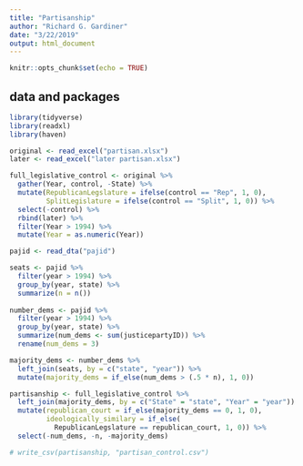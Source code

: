 ```yaml
---
title: "Partisanship"
author: "Richard G. Gardiner"
date: "3/22/2019"
output: html_document
---
```


```r
knitr::opts_chunk$set(echo = TRUE)
```

## data and packages

```r
library(tidyverse)
library(readxl)
library(haven)
```

```r
original <- read_excel("partisan.xlsx")
later <- read_excel("later partisan.xlsx")
```

```r
full_legislative_control <- original %>%
  gather(Year, control, -State) %>%
  mutate(RepublicanLegslature = ifelse(control == "Rep", 1, 0),
         SplitLegislature = ifelse(control == "Split", 1, 0)) %>%
  select(-control) %>%
  rbind(later) %>%
  filter(Year > 1994) %>%
  mutate(Year = as.numeric(Year))
```

```r
pajid <- read_dta("pajid")
```


```r
seats <- pajid %>%
  filter(year > 1994) %>%
  group_by(year, state) %>%
  summarize(n = n())
  
number_dems <- pajid %>%
  filter(year > 1994) %>%
  group_by(year, state) %>%
  summarize(num_dems <- sum(justicepartyID)) %>%
  rename(num_dems = 3)

majority_dems <- number_dems %>%
  left_join(seats, by = c("state", "year")) %>%
  mutate(majority_dems = if_else(num_dems > (.5 * n), 1, 0))
```



```r
partisanship <- full_legislative_control %>%
  left_join(majority_dems, by = c("State" = "state", "Year" = "year")) %>%
  mutate(republican_court = if_else(majority_dems == 0, 1, 0),
         ideologically_similary = if_else(
           RepublicanLegslature == republican_court, 1, 0)) %>%
  select(-num_dems, -n, -majority_dems) 
```


```r
# write_csv(partisanship, "partisan_control.csv")
```







